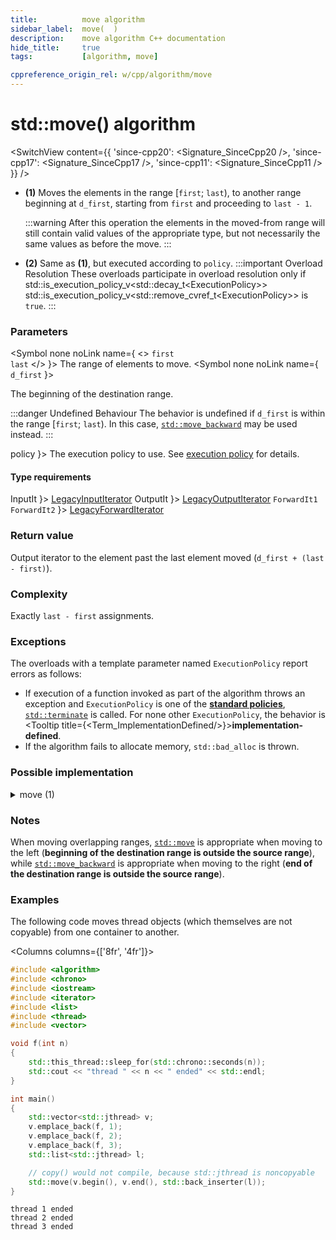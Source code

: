 ```yaml
---
title:			move algorithm
sidebar_label:	move(  )
description:	move algorithm C++ documentation
hide_title:		true
tags:			[algorithm, move]

cppreference_origin_rel: w/cpp/algorithm/move
---
```



<!-- Terms -->


<!----------------- Codes ---------------------->


# std::move() algorithm

<SwitchView content={{
  'since-cpp20': <Signature_SinceCpp20 />,
  'since-cpp17': <Signature_SinceCpp17 />,
  'since-cpp11': <Signature_SinceCpp11 />
}} />

- **(1)**
  Moves the elements in the range [`first`; `last`), to another range beginning at `d_first`, starting from `first` and proceeding to `last - 1`.  

  :::warning
  After this operation the elements in the moved-from range will still contain valid values of the appropriate type, but not necessarily the same values as before the move.
  :::

 - **(2)** Same as **(1)**, but executed according to `policy`.
  :::important Overload Resolution
  These overloads participate in overload resolution only if
  <Until v='cpp20'> std::is_execution_policy_v&lt;std::decay_t&lt;ExecutionPolicy&gt;&gt; </Until> <Since v='cpp20'>std::is_execution_policy_v&lt;std::remove_cvref_t&lt;ExecutionPolicy&gt;&gt;</Since> is <code>true</code>.
  :::

### Parameters

<SymbolTable>

  <Symbol none noLink name={ <> <code>first</code> <br/> <code>last</code> </> }>
    The range of elements to move.
  </Symbol>
  <Symbol none noLink name={ <code>d_first</code> }>

The beginning of the destination range.

:::danger Undefined Behaviour
The behavior is undefined if `d_first` is within the range [`first`; `last`). In this case, [`std::move_backward`](/docs/std/algo/ordinary/move_backward) may be used instead.
:::

  </Symbol>
  <Symbol none noLink name={ <code>policy</code> }>
    The execution policy to use. See <a href="#">execution policy</a> for details.
  </Symbol>

</SymbolTable>

#### Type requirements

<SymbolTable>
  <Symbol none noLink name={ <code>InputIt</code> }>
    <a href="/docs/named_req/LegacyInputIterator">LegacyInputIterator</a>
  </Symbol>
  <Symbol none noLink name={ <code>OutputIt</code> }>
    <a href="/docs/named_req/LegacyOutputIterator">LegacyOutputIterator</a>
  </Symbol>
  <Symbol none noLink name={ <> <code>ForwardIt1</code> <br/> <code>ForwardIt2</code> </> }>
    <a href="/docs/named_req/LegacyForwardIterator">LegacyForwardIterator</a>
  </Symbol>
</SymbolTable>

### Return value

Output iterator to the element past the last element moved (`d_first + (last - first)`).

### Complexity

Exactly `last - first` assignments.

### Exceptions

The overloads with a template parameter named `ExecutionPolicy` report errors as follows:
- If execution of a function invoked as part of the algorithm throws an exception and `ExecutionPolicy` is one of the [**standard policies**](#), [`std::terminate`](#) is called.
	For none other `ExecutionPolicy`, the behavior is <Tooltip title={<Term_ImplementationDefined/>}>**implementation-defined**</Tooltip>.
- If the algorithm fails to allocate memory, `std::bad_alloc` is thrown.

### Possible implementation

<details>
<summary>move (1)</summary>

```cpp
template<class InputIt, class OutputIt>
OutputIt move(InputIt first, InputIt last, OutputIt d_first)
{
    for (; first != last; ++d_first, ++first)
        *d_first = std::move(*first);

    return d_first;
}
```

</details>

### Notes

When moving overlapping ranges, [`std::move`](#) is appropriate when moving to the left (**beginning of the destination range is outside the source range**),
while [`std::move_backward`](/docs/algo/ordinary/move_backward) is appropriate when moving to the right (**end of the destination range is outside the source range**).

### Examples

The following code moves thread objects (which themselves are not copyable) from one container to another.

<Columns columns={['8fr', '4fr']}>
<div>

```cpp title='Main.cpp' showLineNumbers
#include <algorithm>
#include <chrono>
#include <iostream>
#include <iterator>
#include <list>
#include <thread>
#include <vector>

void f(int n)
{
    std::this_thread::sleep_for(std::chrono::seconds(n));
    std::cout << "thread " << n << " ended" << std::endl;
}

int main()
{
    std::vector<std::jthread> v;
    v.emplace_back(f, 1);
    v.emplace_back(f, 2);
    v.emplace_back(f, 3);
    std::list<std::jthread> l;

    // copy() would not compile, because std::jthread is noncopyable
    std::move(v.begin(), v.end(), std::back_inserter(l));
}
```

</div>
<div>

```plaintext title="Output"
thread 1 ended
thread 2 ended
thread 3 ended
```

</div>
</Columns>

